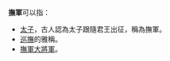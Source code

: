 
'''撫軍'''可以指：
*[[太子|太子]]，古人認為太子跟隨君王出征，稱為撫軍。
*[[巡撫|巡撫]]的雅稱。
*[[撫軍大將軍|撫軍大將軍]]。

{{disambig|Cat=二字中國相關消歧義}}